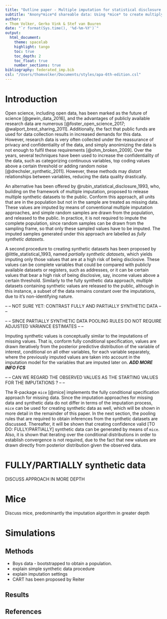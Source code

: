 ```yaml
---
title: "Outline paper - Multiple imputation for statistical disclosure control: Creating synthetic datasets with *mice*"
subtitle: "Anony*mice*d shareable data: Using *mice* to create multiply imputed synthetic datasets" 
author:
- Thom Volker, Gerko Vink & Stef van Buuren
date: "`r format(Sys.time(), '%d-%m-%Y')`"
output: 
  html_document:
    theme: spacelab
    highlight: tango
    toc: true
    toc_depth: 2
    toc_float: true
    number_sections: true
bibliography: federated_imp.bib
csl: "/Users/thomvolker/Documents/styles/apa-6th-edition.csl"
---
```



# Introduction

Open science, including open data, has been marked as the future of science [@gewin_data_2016], and the advantages of publicly available research data are numerous [@foster_open_science_2017; @walport_brest_sharing_2011]. Additionally, the fact that public funds are used for data collection results in increased demands for this data. However, research data is very often collected under the reassurance of privacy and confidentiality of the data, and simply anonimizing the data is not enough to fulfil these requirements [@ohm_broken_2009]. Over the years, several techniques have been used to increase the confidentiality of the data, such as categorizing continuous variables, top coding values above a certain threshold or adding random noise [@drechsler_synthetic_2011]. However, these methods may distort relationships between variables, reducing the data quality drastically. 

An alternative has been offered by @rubin_statistical_disclosure_1993, who, building on the framework of multiple imputation, proposed to release multiple synthetic datasets to the public. Conform this approach, all units that are in the population but not in the sample are treated as missing data. These values are imputed by means of conventional multiple imputation approaches, and simple random samples are drawn from the population, and released to the public. In practice, it is not required to impute the complete population, since random samples can be drawn from the sampling frame, so that only these sampled values have to be imputed. The imputed samples generated under this approach are labelled as *fully synthetic datasets*.

A second procedure to creating synthetic datasets has been proposed by @little_statistical_1993, named *partially synthetic datasets*, which yields imputing only those values that are at a high risk of being disclosive. These values can be complete variables that could be compared with publicly available datasets or registers, such as addresses, or it can be certain values that bear a high risk of being disclosive, say, income values above a certain threshold. Similarly to the fully synthetic data approach, multiple datasets containing synthetic values are released to the public, although in this instance, a subset of the data remains constant over the imputations, due to it's non-identifying nature.

-- -- NOT SURE YET: CONTRAST FULLY AND PARTIALLY SYNTHETIC DATA -- --

-- -- SINCE PARTIALLY SYNTHETIC DATA POOLING RULES DO NOT REQUIRE ADJUSTED VARIANCE ESTIMATES -- --

Imputing synthetic values is conceptually similar to the imputations of missing values. That is, conform fully conditional specification, values are drawn iteratively from the posterior predictive distribution of the variable of interest, conditional on all other variables, for each variable separately, where the previously imputed values are taken into account in the imputation model for the variables that are imputed later on. ***ADD MORE INFO FCS***

-- -- CAN WE REGARD THE OBSERVED VALUES AS THE STARTING VALUES FOR THE IMPUTATIONS ? -- --

The R-package `mice` [@mice] implements the fully conditional specification approach for missing data. Since the imputation approaches for missing data and synthetic data do not differ in terms of the imputation process, `mice` can be used for creating synthetic data as well, which will be shown in more detail in the remainder of this paper. In the next section, the pooling rules that are required to obtain inferences from the synthetic datasets are discussed. Thereafter, it will be shown that creating confidence valid [TO DO: FULLY/PARTIALLY] synthetic data can be generated by means of `mice`. Also, it is shown that iterating over the conditional distributions in order to establish convergence is not required, due to the fact that new values are drawn directly from posterior distribution given the observed data.


# FULLY/PARTIALLY synthetic data

DISCUSS APPROACH IN MORE DEPTH

# Mice

Discuss mice, predominantly the imputation algorithm in greater depth

# Simulations

## Methods

- Boys data - bootstrapped to obtain a population.
- explain simple synthetic data procedure
- explain imputation settings
- CART has been proposed by Reiter


## Results





## References